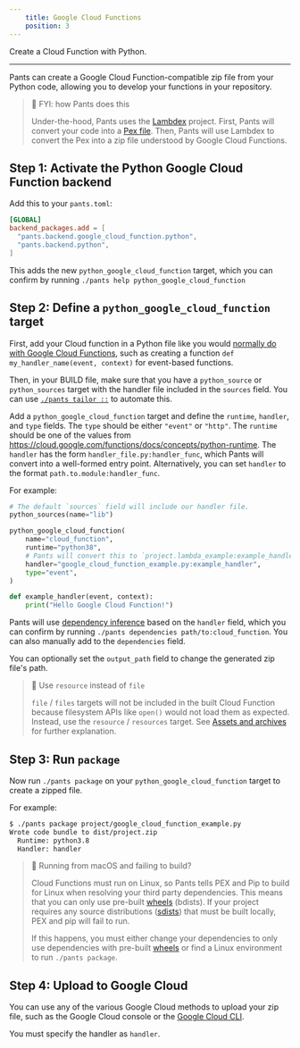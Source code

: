 ```yaml
---
    title: Google Cloud Functions
    position: 3
---
```


Create a Cloud Function with Python.

---

Pants can create a Google Cloud Function-compatible zip file from your Python code, allowing you to develop your functions in your repository.

> 📘 FYI: how Pants does this
> 
> Under-the-hood, Pants uses the [Lambdex](https://github.com/pantsbuild/lambdex) project. First, Pants will convert your code into a [Pex file](doc:pex-files). Then, Pants will use Lambdex to convert the Pex into a zip file understood by Google Cloud Functions.

Step 1: Activate the Python Google Cloud Function backend
---------------------------------------------------------

Add this to your `pants.toml`:

```toml pants.toml
[GLOBAL]
backend_packages.add = [
  "pants.backend.google_cloud_function.python",
  "pants.backend.python",
]
```

This adds the new `python_google_cloud_function` target, which you can confirm by running `./pants help python_google_cloud_function `

Step 2: Define a `python_google_cloud_function ` target
-------------------------------------------------------

First, add your Cloud function in a Python file like you would [normally do with Google Cloud Functions](https://cloud.google.com/functions/docs/first-python), such as creating a function `def my_handler_name(event, context)` for event-based functions.

Then, in your BUILD file, make sure that you have a `python_source` or `python_sources` target with the handler file included in the `sources` field. You can use [`./pants tailor ::`](doc:initial-configuration#5-generate-build-files) to automate this.

Add a `python_google_cloud_function` target and define the `runtime`, `handler`, and `type` fields. The `type` should be either `"event"` or `"http"`. The `runtime` should be one of the values from <https://cloud.google.com/functions/docs/concepts/python-runtime>. The `handler` has the form `handler_file.py:handler_func`, which Pants will convert into a well-formed entry point. Alternatively, you can set `handler` to the format `path.to.module:handler_func`.

For example:

```python project/BUILD
# The default `sources` field will include our handler file.
python_sources(name="lib")

python_google_cloud_function(
    name="cloud_function",
    runtime="python38",
    # Pants will convert this to `project.lambda_example:example_handler`.
    handler="google_cloud_function_example.py:example_handler",
    type="event",
)
```
```python project/google_cloud_function_example.py
def example_handler(event, context):
    print("Hello Google Cloud Function!")
```

Pants will use [dependency inference](doc:targets) based on the `handler` field, which you can confirm by running `./pants dependencies path/to:cloud_function`. You can also manually add to the `dependencies` field.

You can optionally set the `output_path` field to change the generated zip file's path.

> 🚧 Use `resource` instead of `file`
> 
> `file` / `files` targets will not be included in the built Cloud Function because filesystem APIs like `open()` would not load them as expected. Instead, use the `resource` / `resources` target. See [Assets and archives](doc:assets) for further explanation.

Step 3: Run `package`
---------------------

Now run `./pants package` on your `python_google_cloud_function` target to create a zipped file. 

For example:

```bash
$ ./pants package project/google_cloud_function_example.py
Wrote code bundle to dist/project.zip
  Runtime: python3.8
  Handler: handler
```

> 🚧 Running from macOS and failing to build?
> 
> Cloud Functions must run on Linux, so Pants tells PEX and Pip to build for Linux when resolving your third party dependencies. This means that you can only use pre-built [wheels](https://packaging.python.org/glossary/#term-wheel) (bdists). If your project requires any source distributions ([sdists](https://packaging.python.org/glossary/#term-source-distribution-or-sdist)) that must be built locally, PEX and pip will fail to run.
> 
> If this happens, you must either change your dependencies to only use dependencies with pre-built [wheels](https://pythonwheels.com) or find a Linux environment to run `./pants package`.

Step 4: Upload to Google Cloud
------------------------------

You can use any of the various Google Cloud methods to upload your zip file, such as the Google Cloud console or the [Google Cloud CLI](https://cloud.google.com/functions/docs/deploying/filesystem#deploy_using_the_gcloud_tool).

You must specify the handler as `handler`.